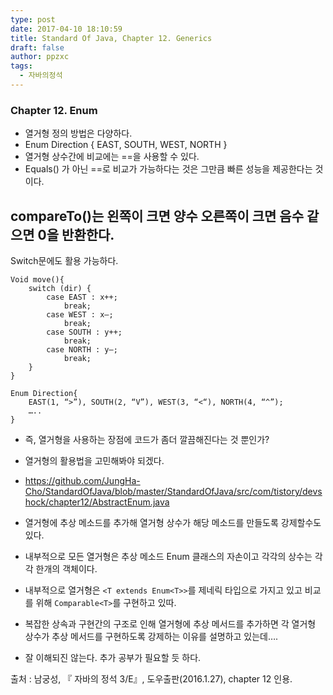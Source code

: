 ```yaml
---
type: post
date: 2017-04-10 18:10:59
title: Standard Of Java, Chapter 12. Generics
draft: false
author: ppzxc
tags:
  - 자바의정석
---
```


### Chapter 12. Enum

- 열거형 정의 방법은 다양하다.
- Enum Direction { EAST, SOUTH, WEST, NORTH }
- 열거형 상수간에 비교에는 ==을 사용할 수 있다.
- Equals() 가 아닌 ==로 비교가 가능하다는 것은 그만큼 빠른 성능을 제공한다는 것이다.

## compareTo()는 왼쪽이 크면 양수 오른쪽이 크면 음수 같으면 0을 반환한다.

Switch문에도 활용 가능하다.

```
Void move(){
	switch (dir) {
		case EAST : x++;
			break;
		case WEST : x—;
			break;
		case SOUTH : y++;
			break;
		case NORTH : y—;
			break;
	}
}

Enum Direction{
	EAST(1, “>”), SOUTH(2, “V”), WEST(3, “<“), NORTH(4, “^”);
	…..
}

```

- 즉, 열거형을 사용하는 장점에 코드가 좀더 깔끔해진다는 것 뿐인가?
- 열거형의 활용법을 고민해봐야 되겠다.
- https://github.com/JungHa-Cho/StandardOfJava/blob/master/StandardOfJava/src/com/tistory/devshock/chapter12/AbstractEnum.java
- 열거형에 추상 메소드를 추가해 열거형 상수가 해당 메소드를 만들도록 강제할수도 있다.

- 내부적으로 모든 열거형은 추상 메소드 Enum 클래스의 자손이고 각각의 상수는 각각 한개의 객체이다.
- 내부적으로 열거형은 `<T extends Enum<T>>`를 제네릭 타입으로 가지고 있고 비교를 위해 `Comparable<T>`를 구현하고 있따.
- 복잡한 상속과 구현간의 구조로 인해 열거형에 추상 메서드를 추가하면 각 열거형 상수가 추상 메서드를 구현하도록 강제하는 이유를 설명하고 있는데….
- 잘 이해되진 않는다. 추가 공부가 필요할 듯 하다.

출처 : 남궁성, 『 자바의 정석 3/E』, 도우출판(2016.1.27), chapter 12 인용.
